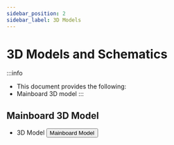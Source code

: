 ```yaml
---
sidebar_position: 2
sidebar_label: 3D Models
---
```




# 3D Models and Schematics

:::info
* This document provides the following:
* Mainboard 3D model
:::



## Mainboard 3D Model

* 3D Model
    <Button variant="contained" disableElevation component="a" rel="noopener" href="http://cdn.mellow.klipper.cn/STL/buffer-plus.zip">Mainboard Model</Button>
